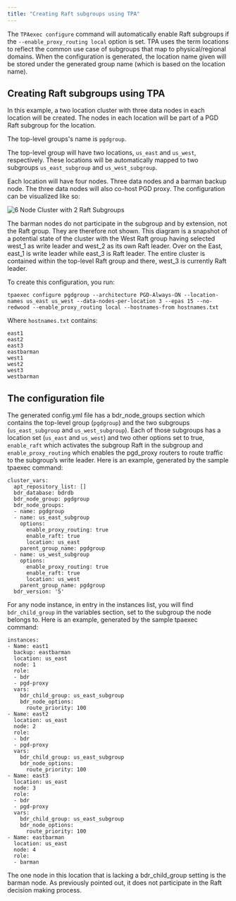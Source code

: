 ```yaml
---
title: "Creating Raft subgroups using TPA"
---
```


The `TPAexec configure` command will automatically enable Raft subgroups if the `--enable_proxy_routing local` option is set. TPA uses the term locations to reflect the common use case of subgroups that map to physical/regional domains. When the configuration is generated, the location name given will be stored under the generated group name (which is based on the location name).

## Creating Raft subgroups using TPA

In this example, a two location cluster with three data nodes in each location will be created. The nodes in each location will be part of a PGD Raft subgroup for the location. 

The top-level groups's name is `pgdgroup`.

The top-level group will have two locations, `us_east` and `us_west`, respectively. These locations will be automatically mapped to two subgroups `us_east_subgroup` and `us_west_subgroup`.

Each location will have four nodes. Three data nodes and a barman backup node. The three data nodes will also co-host PGD proxy. The configuration can be visualized like so:

![6 Node Cluster with 2 Raft Subgroups](images/6NodeRaftSubGroups.png)

The barman nodes do not participate in the subgroup and by extension, not the Raft group. They are therefore not shown. This diagram is a snapshot of a potential state of the cluster with the West Raft group having selected west_1 as write leader and west_2 as its own Raft leader. Over on the East, east_1 is write leader while east_3 is Raft leader. The entire cluster is contained within the top-level Raft group and there, west_3 is currently Raft leader.

To create this configuration, you run:

```
tpaexec configure pgdgroup --architecture PGD-Always-ON --location-names us_east us_west --data-nodes-per-location 3 --epas 15 --no-redwood --enable_proxy_routing local --hostnames-from hostnames.txt 
```

Where `hostnames.txt` contains:

```
east1
east2
east3
eastbarman
west1
west2
west3
westbarman
```

## The configuration file

The generated config.yml file has a bdr_node_groups section which contains the top-level group (`pgdgroup`) and the two subgroups (`us_east_subgroup` and `us_west_subgroup`). Each of those subgroups has a location set (`us_east` and `us_west`) and two other options set to true, `enable_raft` which activates the subgroup Raft in the subgroup and `enable_proxy_routing` which enables the pgd_proxy routers to route traffic to the subgroup’s write leader. Here is an example, generated by the sample tpaexec command:


```
cluster_vars:
  apt_repository_list: []
  bdr_database: bdrdb
  bdr_node_group: pgdgroup
  bdr_node_groups:
  - name: pgdgroup
  - name: us_east_subgroup
    options:
      enable_proxy_routing: true
      enable_raft: true
      location: us_east
    parent_group_name: pgdgroup
  - name: us_west_subgroup
    options:
      enable_proxy_routing: true
      enable_raft: true
      location: us_west
    parent_group_name: pgdgroup
  bdr_version: '5'
```

For any node instance, in entry in the instances list, you will find `bdr_child_group` in the variables section, set to the subgroup the node belongs to. Here is an example, generated by the sample tpaexec command:

```
instances:
- Name: east1
  backup: eastbarman
  location: us_east
  node: 1
  role:
  - bdr
  - pgd-proxy
  vars:
    bdr_child_group: us_east_subgroup
    bdr_node_options:
      route_priority: 100
- Name: east2
  location: us_east
  node: 2
  role:
  - bdr
  - pgd-proxy
  vars:
    bdr_child_group: us_east_subgroup
    bdr_node_options:
      route_priority: 100
- Name: east3
  location: us_east
  node: 3
  role:
  - bdr
  - pgd-proxy
  vars:
    bdr_child_group: us_east_subgroup
    bdr_node_options:
      route_priority: 100
- Name: eastbarman
  location: us_east
  node: 4
  role:
  - barman
```

The one node in this location that is lacking a bdr_child_group setting is the barman node. As previously pointed out, it does not participate in the Raft decision making process.

